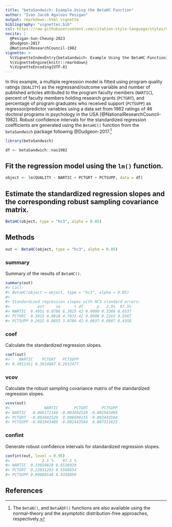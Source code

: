 ```yaml
---
title: "betaSandwich: Example Using the BetaHC Function"
author: "Ivan Jacob Agaloos Pesigan"
output: rmarkdown::html_vignette
bibliography: "vignettes.bib"
csl: https://raw.githubusercontent.com/citation-style-language/styles/master/apa.csl
nocite: |
  @Pesigan-Sun-Cheung-2023
  @Dudgeon-2017
  @NationalResearchCouncil-1982
vignette: >
  %\VignetteIndexEntry{betaSandwich: Example Using the BetaHC Function}
  %\VignetteEngine{knitr::rmarkdown}
  %\VignetteEncoding{UTF-8}
---
```




In this example, a multiple regression model is fitted
using program quality ratings (`QUALITY`) as the regressand/outcome variable
and number of published articles attributed to the program faculty members (`NARTIC`),
percent of faculty members holding research grants (`PCTGRT`), and
percentage of program graduates who received support (`PCTSUPP`) as regressor/predictor variables
using a data set from 1982 ratings of 46 doctoral programs in psychology in the USA [@NationalResearchCouncil-1982].
Robust confidence intervals for the standardized regression coefficients are generated
using the `BetaHC()` function from the `betaSandwich` package following @Dudgeon-2017.^[The `BetaN()`, and `BetaADF()` functions are also available using the normal-theory and the asymptotic distribution-free approaches, respectively.]


``` r
library(betaSandwich)
```




``` r
df <- betaSandwich::nas1982
```

## Fit the regression model using the `lm()` function.


``` r
object <- lm(QUALITY ~ NARTIC + PCTGRT + PCTSUPP, data = df)
```

## Estimate the standardized regression slopes and the corresponding robust sampling covariance matrix.


``` r
BetaHC(object, type = "hc3", alpha = 0.05)
```

## Methods


``` r
out <- BetaHC(object, type = "hc3", alpha = 0.05)
```

### summary

Summary of the results of `BetaHC()`.


``` r
summary(out)
#> Call:
#> BetaHC(object = object, type = "hc3", alpha = 0.05)
#> 
#> Standardized regression slopes with HC3 standard errors:
#>            est     se      t df      p   2.5%  97.5%
#> NARTIC  0.4951 0.0786 6.3025 42 0.0000 0.3366 0.6537
#> PCTGRT  0.3915 0.0818 4.7831 42 0.0000 0.2263 0.5567
#> PCTSUPP 0.2632 0.0855 3.0786 42 0.0037 0.0907 0.4358
```

### coef

Calculate the standardized regression slopes.


``` r
coef(out)
#>    NARTIC    PCTGRT   PCTSUPP 
#> 0.4951451 0.3914887 0.2632477
```

### vcov

Calculate the robust sampling covariance matrix of the standardized regression slopes.


``` r
vcov(out)
#>               NARTIC       PCTGRT      PCTSUPP
#> NARTIC   0.006172168 -0.003602529 -0.001943469
#> PCTGRT  -0.003602529  0.006699155 -0.002443584
#> PCTSUPP -0.001943469 -0.002443584  0.007311625
```

### confint

Generate robust confidence intervals for standardized regression slopes.


``` r
confint(out, level = 0.95)
#>              2.5 %    97.5 %
#> NARTIC  0.33659828 0.6536920
#> PCTGRT  0.22631203 0.5566654
#> PCTSUPP 0.09068548 0.4358099
```

## References
